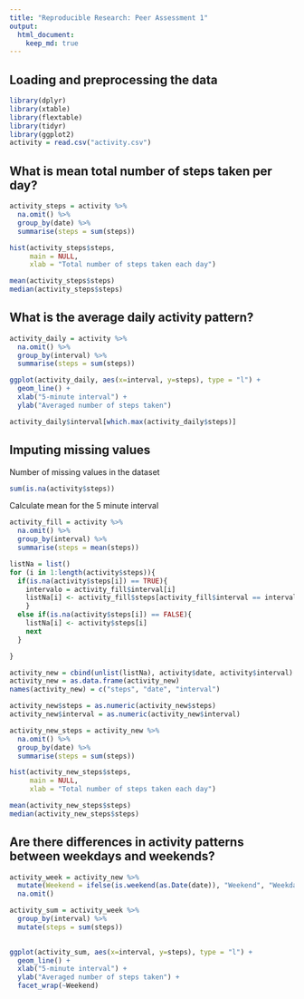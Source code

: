```yaml
---
title: "Reproducible Research: Peer Assessment 1"
output: 
  html_document:
    keep_md: true
---
```


## Loading and preprocessing the data

```r
library(dplyr)
library(xtable)
library(flextable)
library(tidyr)
library(ggplot2)
activity = read.csv("activity.csv")
```

## What is mean total number of steps taken per day?

```r
activity_steps = activity %>% 
  na.omit() %>% 
  group_by(date) %>% 
  summarise(steps = sum(steps))

hist(activity_steps$steps, 
     main = NULL, 
     xlab = "Total number of steps taken each day")
```

```r
mean(activity_steps$steps)
median(activity_steps$steps)
```

## What is the average daily activity pattern?

```r
activity_daily = activity %>% 
  na.omit() %>% 
  group_by(interval) %>% 
  summarise(steps = sum(steps))

ggplot(activity_daily, aes(x=interval, y=steps), type = "l") +
  geom_line() + 
  xlab("5-minute interval") +
  ylab("Averaged number of steps taken")
```

```r
activity_daily$interval[which.max(activity_daily$steps)]
```

## Imputing missing values

Number of missing values in the dataset

```r
sum(is.na(activity$steps))
```

Calculate mean for the 5 minute interval

```r
activity_fill = activity %>% 
  na.omit() %>% 
  group_by(interval) %>% 
  summarise(steps = mean(steps))

```

```r
listNa = list()
for (i in 1:length(activity$steps)){
  if(is.na(activity$steps[i]) == TRUE){
    intervalo = activity_fill$interval[i]
    listNa[i] <- activity_fill$steps[activity_fill$interval == intervalo]
    }
  else if(is.na(activity$steps[i]) == FALSE){
    listNa[i] <- activity$steps[i]
    next
  }

}

activity_new = cbind(unlist(listNa), activity$date, activity$interval)
activity_new = as.data.frame(activity_new)
names(activity_new) = c("steps", "date", "interval")

activity_new$steps = as.numeric(activity_new$steps)
activity_new$interval = as.numeric(activity_new$interval)

```

```r
activity_new_steps = activity_new %>% 
  na.omit() %>% 
  group_by(date) %>% 
  summarise(steps = sum(steps))

hist(activity_new_steps$steps, 
     main = NULL, 
     xlab = "Total number of steps taken each day")
```

```r
mean(activity_new_steps$steps)
median(activity_new_steps$steps)
```

## Are there differences in activity patterns between weekdays and weekends?

```r
activity_week = activity_new %>%
  mutate(Weekend = ifelse(is.weekend(as.Date(date)), "Weekend", "Weekday")) %>% 
  na.omit()


```

```r
activity_sum = activity_week %>% 
  group_by(interval) %>%
  mutate(steps = sum(steps))
  

ggplot(activity_sum, aes(x=interval, y=steps), type = "l") +
  geom_line() + 
  xlab("5-minute interval") +
  ylab("Averaged number of steps taken") +
  facet_wrap(~Weekend)
```

